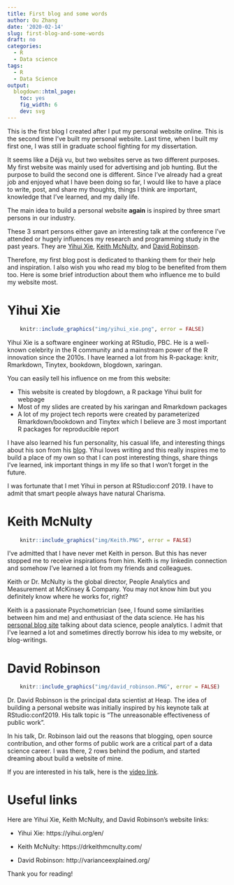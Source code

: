 ```yaml
---
title: First blog and some words
author: Ou Zhang
date: '2020-02-14'
slug: first-blog-and-some-words
draft: no
categories: 
  - R
  - Data science
tags:
  - R
  - Data Science
output:
  blogdown::html_page:
    toc: yes
    fig_width: 6
    dev: svg
---
```


This is the first blog I created after I put my personal website online. This is the second time I've built my personal website. Last time, when I built my first one, I was still in graduate school fighting for my dissertation. 

It seems like a Déjà vu, but two websites serve as two different purposes. 
My first website was mainly used for advertising and job hunting. But the purpose to build the second one is different. Since I've already had a great job and enjoyed what I have been doing so far, I would like to have a place to write, post, and share my thoughts, things I think are important, knowledge that I've learned, and my daily life. 

The main idea to build a personal website **again** is inspired by three smart persons in our industry.

These 3 smart persons either gave an interesting talk at the conference I've attended or hugely influences my research and programming study in the past years. They are [Yihui Xie](https://yihui.org/en/), [Keith McNulty](https://drkeithmcnulty.com/), and [David Robinson](http://varianceexplained.org/). 

Therefore, my first blog post is dedicated to thanking them for their help and inspiration. 
I also wish you who read my blog to be benefited from them too. Here is some brief introduction about them who influence me to build my website most.

# Yihui Xie  


```r

    knitr::include_graphics("img/yihui_xie.png", error = FALSE)

```

Yihui Xie is a software engineer working at RStudio, PBC. He is a well-known celebrity in the R community and a mainstream power of the R innovation since the 2010s. I have learned a lot from his R-package: knitr, Rmarkdown, Tinytex, bookdown, blogdown, xaringan.

You can easily tell his influence on me from this website: 

* This website is created by blogdown, a R package Yihui bulit for webpage
* Most of my slides are created by his xaringan and Rmarkdown packages
* A lot of my project tech reports were created by parameterized Rmarkdown/bookdown and Tinytex which I believe are 3 most important R packages for reproducible report

I have also learned his fun personality, his casual life, and interesting things about his son from his [blog](https://yihui.org/en/). Yihui loves writing and this really inspires me to build a place of my own so that I can post interesting things, share things I've learned, ink important things in my life so that I won't forget in the future.

I was fortunate that I met Yihui in person at RStudio:conf 2019. I have to admit that smart people always have natural Charisma.  

# Keith McNulty


```r

    knitr::include_graphics("img/Keith.PNG", error = FALSE)

```

I've admitted that I have never met Keith in person. But this has never stopped me to receive inspirations from him. Keith is my linkedin connection and somehow I've learned a lot from my friends and colleagues. 

Keith or Dr. McNulty is the global director, People Analytics and Measurement at McKinsey & Company. You may not know him but you definitely know where he works for, right?

Keith is a passionate Psychometrician (see, I found some similarities between him and me) and enthusiast of the data science. He has his [personal blog site](https://drkeithmcnulty.com/) talking about data science, people analytics. I admit that I've learned a lot and sometimes directly borrow his idea to my website, or blog-writings. 


# David Robinson

```r

    knitr::include_graphics("img/david_robinson.PNG", error = FALSE)

```

Dr. David Robinson is the principal data scientist at Heap. The idea of building a personal website was initially inspired by his keynote talk at RStudio:conf2019. His talk topic is "The unreasonable effectiveness of public work". 

In his talk, Dr. Robinson laid out the reasons that blogging, open source contribution, and other forms of public work are a critical part of a data science career. I was there, 2 rows behind the podium, and started dreaming about build a website of mine.

If you are interested in his talk, here is the [video link](https://rstudio.com/resources/rstudioconf-2019/the-unreasonable-effectiveness-of-public-work/).


# Useful links

Here are Yihui Xie, Keith McNulty, and David Robinson's website links:

* Yihui Xie: https://yihui.org/en/

* Keith McNulty: https://drkeithmcnulty.com/

* David Robinson: http://varianceexplained.org/ 

Thank you for reading!



